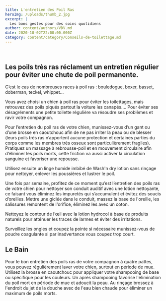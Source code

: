 ```yaml
---
title: L'entretien des Poil Ras
heroImg: /uploads/thumb_2.jpg
excerpt: |
  Les bons gestes pour des soins quotidiens
author: content/authors/VDV.md
date: 2020-10-02T22:00:00.000Z
category: content/category/Conseils-de-toilettage.md
---
```


 

## Les poils très ras réclament un entretien régulier pour éviter une chute de poil permanente.

C’est le cas de nombreuses races à poil ras : bouledogue, boxer, basset, doberman, teckel, whippet...

Vous avez choisi un chien à poil ras pour éviter les toilettages, mais retrouvez des poils piqués partout la voiture les canapés…. Pour éviter ses désagréments une petite toilette régulière va résoudre ses problèmes et ravir votre compagnon.

Pour l’entretien du poil ras de votre chien, munissez-vous d’un gant ou d’une brosse en caoutchouc afin de ne pas irriter la peau ou de blesser (leurs poils très ras n’apportent aucune protection et certaines parties du corps comme les membres très osseux sont particulièrement fragiles). Pratiquez un massage à rebrousse-poil et en mouvement circulaire afin d’éliminer les poils morts, cette friction va aussi activer la circulation sanguine et favoriser une repousse.

Utilisez ensuite un linge humide imbibé de Wash'n dry lotion sans rinçage pour nettoyer, enlever les poussières et lustrer le poil.

Une fois par semaine, profitez de ce moment qu’est l’entretien des poils ras de votre chien pour nettoyer son conduit auditif avec une lotion nettoyante, ce faisant vous éliminez les impuretés qui s’accumulent et évitez des soucis d’oreilles. Mettre une giclée dans le conduit, massez la base de l'oreille, les salissures remontent de l'orifice, éliminez les avec un coton.

Nettoyez le contour de l’œil avec la lotion hydrocol à base de produits naturels pour atténuer les traces de larmes et éviter des irritations.

Surveillez les ongles et coupez la pointe si nécessaire munissez-vous de poudre coagulante si par inadvertance vous coupez trop court.  

<Youtube id="WVVjVQQtyvk" />

## Le Bain

Pour le bon entretien des poils ras de votre compagnon à quatre pattes, vous pouvez régulièrement laver votre chien, surtout en période de mue. Utilisez la brosse en caoutchouc pour appliquer votre shampooing de base ou spécifique pour les couleurs. Un après shampooing favorise l'élimination du poil mort en période de mue et adoucit la peau. Au rinçage brossez à l'endroit du jet de la douche avec de l'eau bien chaude pour éliminer un maximum de poils morts.

 
